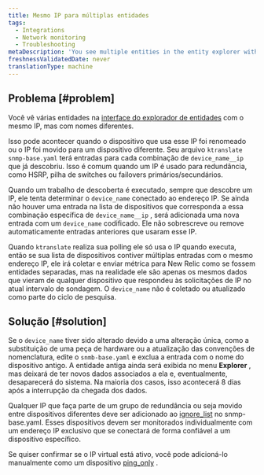 ```yaml
---
title: Mesmo IP para múltiplas entidades
tags:
  - Integrations
  - Network monitoring
  - Troubleshooting
metaDescription: 'You see multiple entities in the entity explorer with the same IP, but different names.'
freshnessValidatedDate: never
translationType: machine
---
```


## Problema [#problem]

Você vê várias entidades na [interface do explorador de entidades](/docs/new-relic-solutions/new-relic-one/core-concepts/new-relic-explorer-view-performance-across-apps-services-hosts#find) com o mesmo IP, mas com nomes diferentes.

Isso pode acontecer quando o dispositivo que usa esse IP foi renomeado ou o IP foi movido para um dispositivo diferente. Seu arquivo `ktranslate snmp-base.yaml` terá entradas para cada combinação de `device_name__ip` que já descobriu. Isso é comum quando um IP é usado para redundância, como HSRP, pilha de switches ou failovers primários/secundários.

Quando um trabalho de descoberta é executado, sempre que descobre um IP, ele tenta determinar o `device_name` conectado ao endereço IP. Se ainda não houver uma entrada na lista de dispositivos que corresponda a essa combinação específica de `device_name__ip` , será adicionada uma nova entrada com um `device_name` codificado. Ele não sobrescreve ou remove automaticamente entradas anteriores que usaram esse IP.

Quando `ktranslate` realiza sua polling ele só usa o IP quando executa, então se sua lista de dispositivos contiver múltiplas entradas com o mesmo endereço IP, ele irá coletar e enviar métrica para New Relic como se fossem entidades separadas, mas na realidade ele são apenas os mesmos dados que vieram de qualquer dispositivo que respondeu às solicitações de IP no atual intervalo de sondagem. O `device_name` não é coletado ou atualizado como parte do ciclo de pesquisa.

## Solução [#solution]

Se o `device_name` tiver sido alterado devido a uma alteração única, como a substituição de uma peça de hardware ou a atualização das convenções de nomenclatura, edite o `snmb-base.yaml` e exclua a entrada com o nome do dispositivo antigo. A entidade antiga ainda será exibida no menu <DNT>**Explorer**</DNT> , mas deixará de ter novos dados associados a ela e, eventualmente, desaparecerá do sistema. Na maioria dos casos, isso acontecerá 8 dias após a interrupção da chegada dos dados.

Qualquer IP que faça parte de um grupo de redundância ou seja movido entre dispositivos diferentes deve ser adicionado ao [ignore_list](/docs/network-performance-monitoring/advanced/advanced-config/#discovery) no snmp-base.yaml. Esses dispositivos devem ser monitorados individualmente com um endereço IP exclusivo que se conectará de forma confiável a um dispositivo específico.

Se quiser confirmar se o IP virtual está ativo, você pode adicioná-lo manualmente como um dispositivo [ping_only](/docs/network-performance-monitoring/advanced/advanced-config/#response_time-attribute) .
